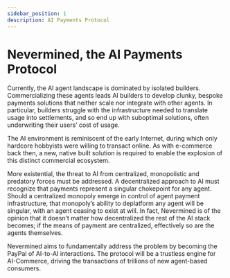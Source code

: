 ```yaml
---
sidebar_position: 1
description: AI Payments Protocol
---
```


# Nevermined, the AI Payments Protocol

Currently, the AI agent landscape is dominated by isolated builders. 
Commercializing these agents leads AI builders to develop clunky, bespoke payments solutions that neither scale nor integrate with other agents. 
In particular, builders struggle with the infrastructure needed to translate usage into settlements, and so end up with suboptimal solutions, 
often underwriting their users’ cost of usage. 

The AI environment is reminiscent of the early Internet, during which only hardcore hobbyists were willing to transact online. 
As with e-commerce back then, a new, native built solution is required to enable the explosion of this distinct commercial ecosystem.

More existential, the threat to AI from centralized, monopolistic and predatory forces must be addressed. 
A decentralized approach to AI must recognize that payments represent a singular chokepoint for any agent. 
Should a centralized monopoly emerge in control of agent payment infrastructure, that monopoly’s ability to deplatform any agent will be singular, 
with an agent ceasing to exist at will. In fact, Nevermined is of the opinion that it doesn’t matter how decentralized the rest of the AI stack becomes; 
if the means of payment are centralized, effectively so are the agents themselves.

Nevermined aims to fundamentally address the problem by becoming the PayPal of AI-to-AI interactions. 
The protocol will be a trustless engine for AI-Commerce, driving the transactions of trillions of new agent-based consumers.



<DocCardList />
